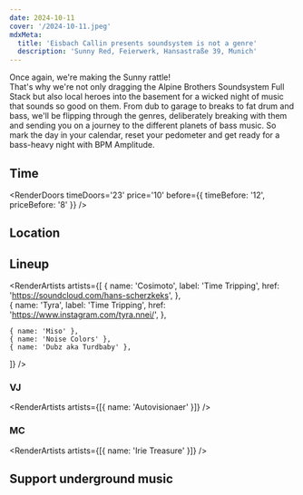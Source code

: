 ```yaml
---
date: 2024-10-11
cover: '/2024-10-11.jpeg'
mdxMeta:
  title: 'Eisbach Callin presents soundsystem is not a genre'
  description: 'Sunny Red, Feierwerk, Hansastraße 39, Munich'
---
```


Once again, we're making the Sunny rattle!  
That's why we're not only dragging the Alpine Brothers Soundsystem Full Stack but also local heroes into the basement for a wicked night of music that sounds so good on them.
From dub to garage to breaks to fat drum and bass, we'll be flipping through the genres, deliberately breaking with them and sending you on a journey to the different planets of bass music.
So mark the day in your calendar, reset your pedometer and get ready for a bass-heavy night with BPM Amplitude.

## Time

<RenderDoors
  timeDoors='23'
  price='10'
  before={{ timeBefore: '12', priceBefore: '8' }}
/>

## Location

<RenderLocation
  venueName='Sunny Red'
  address='Feierwerk Hansastr. 39'
  city='Munich'
  mapUrl='https://goo.gl/maps/mA8iv2XEHf7XfRLv7'
/>

## Lineup

<RenderArtists
  artists={[
    {
      name: 'Cosimoto',
      label: 'Time Tripping',
      href: 'https://soundcloud.com/hans-scherzkeks',
    },    
    {
      name: 'Tyra',
      label: 'Time Tripping',
      href: 'https://www.instagram.com/tyra.nnei/',
    },

    { name: 'Miso' },
    { name: 'Noise Colors' },
    { name: 'Dubz aka Turdbaby' },

]}
/>

### VJ

<RenderArtists artists={[{ name: 'Autovisionaer' }]} />

### MC

<RenderArtists artists={[{ name: 'Irie Treasure' }]} />

## Support underground music
